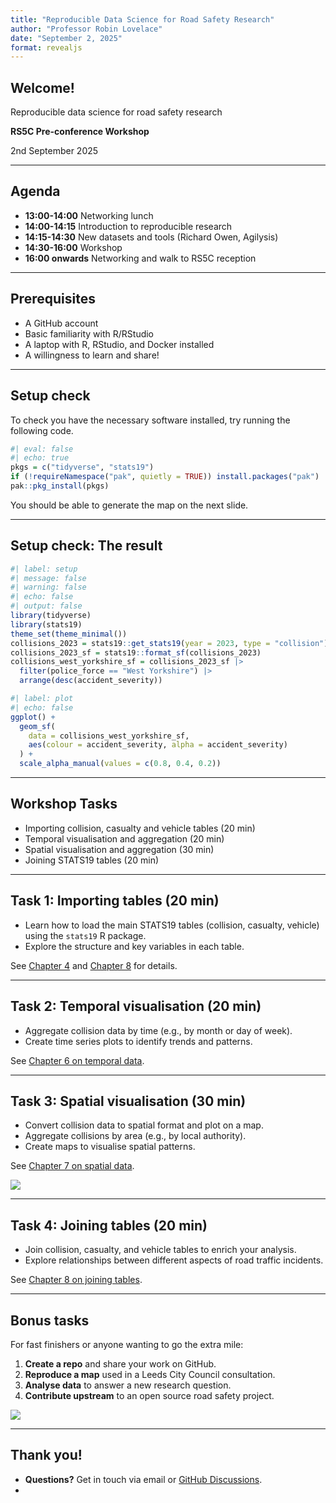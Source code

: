 ```yaml
---
title: "Reproducible Data Science for Road Safety Research"
author: "Professor Robin Lovelace"
date: "September 2, 2025"
format: revealjs
---
```


## Welcome!

Reproducible data science for road safety research

**RS5C Pre-conference Workshop**

2nd September 2025

---

## Agenda

-   **13:00-14:00** Networking lunch
-   **14:00-14:15** Introduction to reproducible research
-   **14:15-14:30** New datasets and tools (Richard Owen, Agilysis)
-   **14:30-16:00** Workshop
-   **16:00 onwards** Networking and walk to RS5C reception

---

## Prerequisites

-   A GitHub account
-   Basic familiarity with R/RStudio
-   A laptop with R, RStudio, and Docker installed
-   A willingness to learn and share!

---

## Setup check

To check you have the necessary software installed, try running the following code.

```r
#| eval: false
#| echo: true
pkgs = c("tidyverse", "stats19")
if (!requireNamespace("pak", quietly = TRUE)) install.packages("pak")
pak::pkg_install(pkgs)
```

You should be able to generate the map on the next slide.

---

## Setup check: The result

```r
#| label: setup
#| message: false
#| warning: false
#| echo: false
#| output: false
library(tidyverse)
library(stats19)
theme_set(theme_minimal())
collisions_2023 = stats19::get_stats19(year = 2023, type = "collision")
collisions_2023_sf = stats19::format_sf(collisions_2023)
collisions_west_yorkshire_sf = collisions_2023_sf |>
  filter(police_force == "West Yorkshire") |>
  arrange(desc(accident_severity))
```

```r
#| label: plot
#| echo: false
ggplot() +
  geom_sf(
    data = collisions_west_yorkshire_sf,
    aes(colour = accident_severity, alpha = accident_severity)
  ) +
  scale_alpha_manual(values = c(0.8, 0.4, 0.2))
```

---

## Workshop Tasks

-   Importing collision, casualty and vehicle tables (20 min)
-   Temporal visualisation and aggregation (20 min)
-   Spatial visualisation and aggregation (30 min)
-   Joining STATS19 tables (20 min)

---

## Task 1: Importing tables (20 min)

-   Learn how to load the main STATS19 tables (collision, casualty, vehicle) using the `stats19` R package.
-   Explore the structure and key variables in each table.

See [Chapter 4](https://itsleeds.github.io/rrsrr/04-pkgs.html) and [Chapter 8](https://itsleeds.github.io/rrsrr/08-join.html) for details.

---

## Task 2: Temporal visualisation (20 min)

-   Aggregate collision data by time (e.g., by month or day of week).
-   Create time series plots to identify trends and patterns.

See [Chapter 6 on temporal data](https://itsleeds.github.io/rrsrr/06-time.html).

---

## Task 3: Spatial visualisation (30 min)

-   Convert collision data to spatial format and plot on a map.
-   Aggregate collisions by area (e.g., by local authority).
-   Create maps to visualise spatial patterns.

See [Chapter 7 on spatial data](https://itsleeds.github.io/rrsrr/07-space.html).

![](https://itsleeds.github.io/rrsrr/figures/road-casualties.png)

---

## Task 4: Joining tables (20 min)

-   Join collision, casualty, and vehicle tables to enrich your analysis.
-   Explore relationships between different aspects of road traffic incidents.

See [Chapter 8 on joining tables](https://itsleeds.github.io/rrsrr/08-join.html).

---

## Bonus tasks

For fast finishers or anyone wanting to go the extra mile:

1.  **Create a repo** and share your work on GitHub.
2.  **Reproduce a map** used in a Leeds City Council consultation.
3.  **Analyse data** to answer a new research question.
4.  **Contribute upstream** to an open source road safety project.

![](https://tdscience.github.io/course/images/paste-2.png)

---

## Thank you!

-   **Questions?** Get in touch via email or [GitHub Discussions](https://github.com/itsleeds/tds/discussions).
-